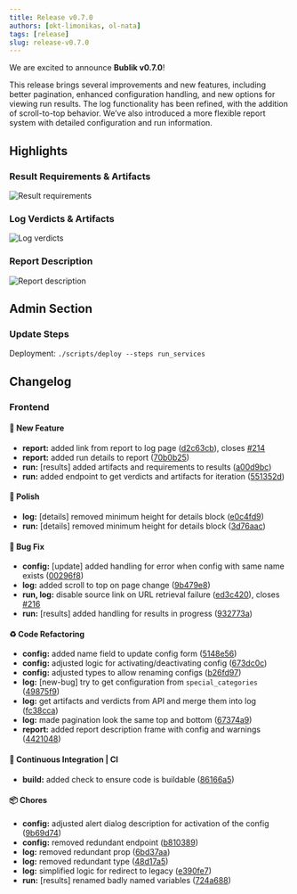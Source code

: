 ```yaml
---
title: Release v0.7.0
authors: [okt-limonikas, ol-nata]
tags: [release]
slug: release-v0.7.0
---
```


We are excited to announce **Bublik v0.7.0**!

This release brings several improvements and new features, including better pagination, enhanced configuration handling,
and new options for viewing run results.
The log functionality has been refined, with the addition of scroll-to-top behavior.
We’ve also introduced a more flexible report system with detailed configuration and run information.

<!--truncate-->

## Highlights

### Result Requirements & Artifacts

![Result requirements](./img/run-results.png)

### Log Verdicts & Artifacts

![Log verdicts](./img/log-verdicts.png)

### Report Description

![Report description](./img/report-desc.png)

## Admin Section

### Update Steps

Deployment: `./scripts/deploy --steps run_services`

## Changelog

### Frontend

#### 🚀 New Feature

* **report:** added link from report to log page ([d2c63cb](https://github.com/ts-factory/bublik-ui/commit/d2c63cba37d7310f8c1fbaaab458c2115d3fb0b2)), closes [#214](https://github.com/ts-factory/bublik-ui/issues/214)
* **report:** added run details to report ([70b0b25](https://github.com/ts-factory/bublik-ui/commit/70b0b25c4fefacf644fc112ce00ac84d7295ef88))
* **run:** [results] added artifacts and requirements to results ([a00d9bc](https://github.com/ts-factory/bublik-ui/commit/a00d9bc72e5ec5d5aaa0efb51d521c687157311b))
* **run:** added endpoint to get verdicts and artifacts for iteration ([551352d](https://github.com/ts-factory/bublik-ui/commit/551352d79050a3c1b74d7278a628181325f392c2))

#### 💅 Polish

* **log:** [details] removed minimum height for details block ([e0c4fd9](https://github.com/ts-factory/bublik-ui/commit/e0c4fd931800bce66dd06de51331727bbeadee35))
* **run:** [details] removed minimum height for details block ([3d76aac](https://github.com/ts-factory/bublik-ui/commit/3d76aac5542de1072b0921a9115bf4adfc662165))

#### 🐛 Bug Fix

* **config:** [update] added handling for error when config with same name exists ([00296f8](https://github.com/ts-factory/bublik-ui/commit/00296f89120e70c543cc160c7991b05b503ee9f5))
* **log:** added scroll to top on page change ([9b479e8](https://github.com/ts-factory/bublik-ui/commit/9b479e835893f551fda5ea1f1fa39e99caa580a3))
* **run, log:** disable source link on URL retrieval failure ([ed3c420](https://github.com/ts-factory/bublik-ui/commit/ed3c420619c4dcb77ddf53d9edf8cc0cc128d1a8)), closes [#216](https://github.com/ts-factory/bublik-ui/issues/216)
* **run:** [results] added handling for results in progress ([932773a](https://github.com/ts-factory/bublik-ui/commit/932773aafe80b2ce9a9a18f507f12a9b1770b785))

#### ♻ Code Refactoring

* **config:** added name field to update config form ([5148e56](https://github.com/ts-factory/bublik-ui/commit/5148e5677be5c80d4bce5d3072e27553adeed8f4))
* **config:** adjusted logic for activating/deactivating config ([673dc0c](https://github.com/ts-factory/bublik-ui/commit/673dc0c7a64c9e8eb464fea1aaacf3a63471bc5d))
* **config:** adjusted types to allow renaming configs ([b26fd97](https://github.com/ts-factory/bublik-ui/commit/b26fd97456ae69eb5a6a4ac74e513cd9928967ae))
* **log:** [new-bug] try to get configuration from `special_categories` ([49875f9](https://github.com/ts-factory/bublik-ui/commit/49875f9eab060797269d29228c9ad97755153285))
* **log:** get artifacts and verdicts from API and merge them into log ([fc38cca](https://github.com/ts-factory/bublik-ui/commit/fc38ccaa9ee68d7be25ffeef815ea6c70954a9e6))
* **log:** made pagination look the same top and bottom ([67374a9](https://github.com/ts-factory/bublik-ui/commit/67374a9b0c81d6a1d1023de824152793d86d354b))
* **report:** added report description frame with config and warnings ([4421048](https://github.com/ts-factory/bublik-ui/commit/442104867afc7f5af522b4c80b7f3e33bfd9df29))

#### 🔧 Continuous Integration | CI

* **build:** added check to ensure code is buildable ([86166a5](https://github.com/ts-factory/bublik-ui/commit/86166a52b25a8fd76eab83f0e7b1f1326a3aa9b6))

#### 📦 Chores

* **config:** adjusted alert dialog description for activation of the config ([9b69d74](https://github.com/ts-factory/bublik-ui/commit/9b69d74ecd05529cc3458fe8ee585f95e2a05c2f))
* **config:** removed redundant endpoint ([b810389](https://github.com/ts-factory/bublik-ui/commit/b810389f258d431abc2f8274ade5bc045da9206d))
* **log:** removed redundant prop ([6bd37aa](https://github.com/ts-factory/bublik-ui/commit/6bd37aacb340a6c87c5f2d6ec23837119d354957))
* **log:** removed redundant type ([48d17a5](https://github.com/ts-factory/bublik-ui/commit/48d17a53c41140881bb593616a7755736bf8b970))
* **log:** simplified logic for redirect to legacy ([e390fe7](https://github.com/ts-factory/bublik-ui/commit/e390fe72920a267a2dd4af132c7a79a4f93752ec))
* **run:** [results] renamed badly named variables ([724a688](https://github.com/ts-factory/bublik-ui/commit/724a6884044cc8f2599370dbcf8d9d3651176b53))


